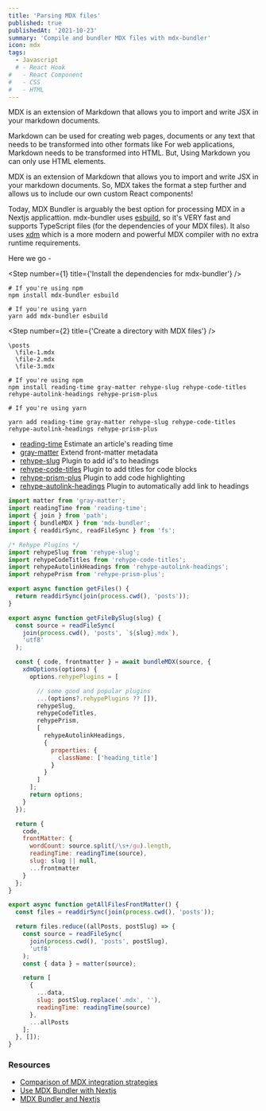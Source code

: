 ```yaml
---
title: 'Parsing MDX files'
published: true
publishedAt: '2021-10-23'
summary: 'Compile and bundler MDX files with mdx-bundler'
icon: mdx
tags:
  - Javascript
  # - React Hook
#   - React Component
#   - CSS
#   - HTML
---
```


MDX is an extension of Markdown that allows you to import and write JSX in your markdown documents.

Markdown can be used for creating web pages, documents or any text that needs to be transformed into other formats like For web applications, Markdown needs to be transformed into HTML. But, Using Markdown you can only use HTML elements.

MDX is an extension of Markdown that allows you to import and write JSX in your markdown documents. So, MDX takes the format a step further and allows us to include our own custom React components!

Today, MDX Bundler is arguably the best option for processing MDX in a Nextjs applicattion. mdx-bundler uses [esbuild](https://esbuild.github.io/), so it's VERY fast and supports TypeScript files (for the dependencies of your MDX files). It also uses [xdm](https://wooorm.com/xdm/) which is a more modern and powerful MDX compiler with no extra runtime requirements.

Here we go -

<Step number={1} title={'Install the dependencies for mdx-bundler'} />

<CodeBlock>

```bash:Terminal
# If you're using npm
npm install mdx-bundler esbuild

# If you're using yarn
yarn add mdx-bundler esbuild
```

</CodeBlock>

<Step number={2} title={'Create a directory with MDX files'} />

<CodeBlock>

```bash:Terminal
\posts
  \file-1.mdx
  \file-2.mdx
  \file-3.mdx
```

</CodeBlock>

<Step number={3} title='Install necessary Plugins' />

<CodeBlock>

```bash:Terminal
# If you're using npm
npm install reading-time gray-matter rehype-slug rehype-code-titles rehype-autolink-headings rehype-prism-plus

# If you're using yarn

yarn add reading-time gray-matter rehype-slug rehype-code-titles rehype-autolink-headings rehype-prism-plus

```

</CodeBlock>

- [reading-time](https://www.npmjs.com/package/reading-time) Estimate an article's reading time
- [gray-matter](https://www.npmjs.com/package/gray-matter/v/0.5.2) Extend front-matter metadata
- [rehype-slug](https://www.npmjs.com/package/rehype-slug) Plugin to add id's to headings
- [rehype-code-titles](https://github.com/rockchalkwushock/rehype-code-titles) Plugin to add titles for code blocks
- [rehype-prism-plus](https://www.npmjs.com/package/rehype-prism-plus/v/1.0.0) Plugin to add code highlighting
- [rehype-autolink-headings](https://www.npmjs.com/package/rehype-autolink-headings) Plugin to automatically add link to headings

<Step number={4} title='Parse all MDX files' />

<CodeBlock>

```Javascript:mdx.js
import matter from 'gray-matter';
import readingTime from 'reading-time';
import { join } from 'path';
import { bundleMDX } from 'mdx-bundler';
import { readdirSync, readFileSync } from 'fs';

/* Rehype Plugins */
import rehypeSlug from 'rehype-slug';
import rehypeCodeTitles from 'rehype-code-titles';
import rehypeAutolinkHeadings from 'rehype-autolink-headings';
import rehypePrism from 'rehype-prism-plus';

export async function getFiles() {
  return readdirSync(join(process.cwd(), 'posts'));
}

export async function getFileBySlug(slug) {
  const source = readFileSync(
    join(process.cwd(), 'posts', `${slug}.mdx`),
    'utf8'
  );

  const { code, frontmatter } = await bundleMDX(source, {
    xdmOptions(options) {
      options.rehypePlugins = [

        // some good and popular plugins
        ...(options?.rehypePlugins ?? []),
        rehypeSlug,
        rehypeCodeTitles,
        rehypePrism,
        [
          rehypeAutolinkHeadings,
          {
            properties: {
              className: ['heading_title']
            }
          }
        ]
      ];
      return options;
    }
  });

  return {
    code,
    frontMatter: {
      wordCount: source.split(/\s+/gu).length,
      readingTime: readingTime(source),
      slug: slug || null,
      ...frontmatter
    }
  };
}

export async function getAllFilesFrontMatter() {
  const files = readdirSync(join(process.cwd(), 'posts'));

  return files.reduce((allPosts, postSlug) => {
    const source = readFileSync(
      join(process.cwd(), 'posts', postSlug),
      'utf8'
    );
    const { data } = matter(source);

    return [
      {
        ...data,
        slug: postSlug.replace('.mdx', ''),
        readingTime: readingTime(source)
      },
      ...allPosts
    ];
  }, []);
}
```

</CodeBlock>

### Resources

- [Comparison of MDX integration strategies](https://dev.to/tylerlwsmith/quick-comparison-of-mdx-integration-strategies-with-next-js-1kcm)
- [Use MDX Bundler with Nextjs](https://dipeshwagle.com/blog/use-mdx-bundler-next-js)
- [MDX Bundler and Nextjs](https://www.iamyadav.com/blogs/use-mdx-bundler-with-next-js)
